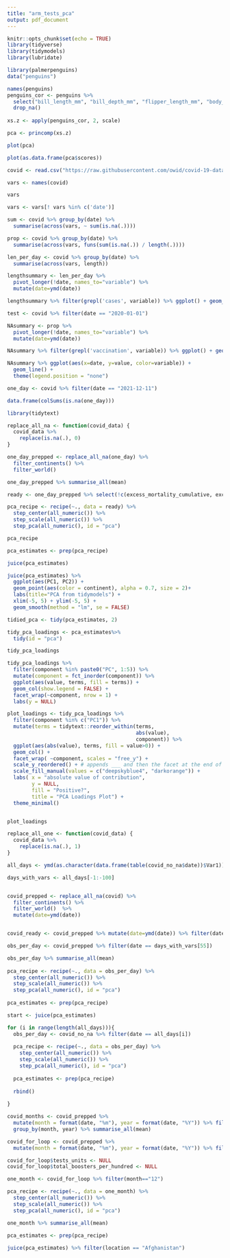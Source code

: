 ```yaml
---
title: "arm_tests_pca"
output: pdf_document
---
```


```r
knitr::opts_chunk$set(echo = TRUE)
library(tidyverse)
library(tidymodels)
library(lubridate)
```

```r
library(palmerpenguins)
data("penguins")

names(penguins)
penguins_cor <- penguins %>% 
  select("bill_length_mm", "bill_depth_mm", "flipper_length_mm", "body_mass_g") %>%
  drop_na()
         
xs.z <- apply(penguins_cor, 2, scale) 

pca <- princomp(xs.z)

plot(pca)

plot(as.data.frame(pca$scores))
```

```r
covid <- read.csv("https://raw.githubusercontent.com/owid/covid-19-data/master/public/data/owid-covid-data.csv")

vars <- names(covid)

vars

vars <- vars[! vars %in% c('date')]

sum <- covid %>% group_by(date) %>% 
  summarise(across(vars, ~ sum(is.na(.))))

prop <- covid %>% group_by(date) %>% 
  summarise(across(vars, funs(sum(is.na(.)) / length(.))))

len_per_day <- covid %>% group_by(date) %>%
  summarise(across(vars, length))

lengthsummary <- len_per_day %>% 
  pivot_longer(!date, names_to="variable") %>%
  mutate(date=ymd(date))

lengthsummary %>% filter(grepl('cases', variable)) %>% ggplot() + geom_line(aes(x=date, y=value, color=variable)) +ylab("no of countries reported")

test <- covid %>% filter(date == "2020-01-01")

NAsummary <- prop %>% 
  pivot_longer(!date, names_to="variable") %>%
  mutate(date=ymd(date))

NAsummary %>% filter(grepl('vaccination', variable)) %>% ggplot() + geom_line(aes(x=date, y=value, color=variable)) +geom_vline(xintercept=ymd("2020-12-11"))  + geom_text(aes(x = ymd("2020-6-10"), y = 0.5, label = "Pfizer vaccine approved"))

NAsummary %>% ggplot(aes(x=date, y=value, color=variable)) + 
  geom_line() + 
  theme(legend.position = "none")

one_day <- covid %>% filter(date == "2021-12-11")

data.frame(colSums(is.na(one_day)))

```

```r
library(tidytext)

replace_all_na <- function(covid_data) {
  covid_data %>%
    replace(is.na(.), 0)
}

one_day_prepped <- replace_all_na(one_day) %>%
  filter_continents() %>%
  filter_world()

one_day_prepped %>% summarise_all(mean)

ready <- one_day_prepped %>% select(!c(excess_mortality_cumulative, excess_mortality, excess_mortality_cumulative_per_million, excess_mortality_cumulative_absolute, reproduction_rate))

pca_recipe <- recipe(~., data = ready) %>%
  step_center(all_numeric()) %>%
  step_scale(all_numeric()) %>%
  step_pca(all_numeric(), id = "pca")

pca_recipe

pca_estimates <- prep(pca_recipe)

juice(pca_estimates)

juice(pca_estimates) %>%
  ggplot(aes(PC1, PC2)) +
  geom_point(aes(color = continent), alpha = 0.7, size = 2)+
  labs(title="PCA from tidymodels") + 
  xlim(-5, 5) + ylim(-5, 5) +
  geom_smooth(method = "lm", se = FALSE)

tidied_pca <- tidy(pca_estimates, 2)

tidy_pca_loadings <- pca_estimates%>% 
  tidy(id = "pca")

tidy_pca_loadings

tidy_pca_loadings %>%
  filter(component %in% paste0("PC", 1:5)) %>%
  mutate(component = fct_inorder(component)) %>%
  ggplot(aes(value, terms, fill = terms)) +
  geom_col(show.legend = FALSE) +
  facet_wrap(~component, nrow = 1) +
  labs(y = NULL)

plot_loadings <- tidy_pca_loadings %>% 
  filter(component %in% c("PC1")) %>% 
  mutate(terms = tidytext::reorder_within(terms, 
                                          abs(value), 
                                          component)) %>% 
  ggplot(aes(abs(value), terms, fill = value>0)) +
  geom_col() +
  facet_wrap( ~component, scales = "free_y") +
  scale_y_reordered() + # appends ___ and then the facet at the end of each string
  scale_fill_manual(values = c("deepskyblue4", "darkorange")) +
  labs( x = "absolute value of contribution",
        y = NULL,
        fill = "Positive?",
        title = "PCA Loadings Plot") +
  theme_minimal()


plot_loadings

```
```r
replace_all_one <- function(covid_data) {
  covid_data %>%
    replace(is.na(.), 1)
}

all_days <- ymd(as.character(data.frame(table(covid_no_na$date))$Var1))

days_with_vars <- all_days[-1:-100]


covid_prepped <- replace_all_na(covid) %>%
  filter_continents() %>%
  filter_world()  %>% 
  mutate(date=ymd(date))


covid_ready <- covid_prepped %>% mutate(date=ymd(date)) %>% filter(date >= "2020-04-10")

obs_per_day <- covid_prepped %>% filter(date == days_with_vars[55])

obs_per_day %>% summarise_all(mean)
  
pca_recipe <- recipe(~., data = obs_per_day) %>%
  step_center(all_numeric()) %>%
  step_scale(all_numeric()) %>%
  step_pca(all_numeric(), id = "pca")
  
pca_estimates <- prep(pca_recipe)

start <- juice(pca_estimates)

for (i in range(length(all_days))){
  obs_per_day <- covid_no_na %>% filter(date == all_days[i])
  
  pca_recipe <- recipe(~., data = obs_per_day) %>%
    step_center(all_numeric()) %>%
    step_scale(all_numeric()) %>%
    step_pca(all_numeric(), id = "pca")
  
  pca_estimates <- prep(pca_recipe)
  
  rbind()
  
}
```

```r
covid_months <- covid_prepped %>%
  mutate(month = format(date, "%m"), year = format(date, "%Y")) %>% filter(date >= "2020-12-16") %>%
  group_by(month, year) %>% summarise_all(mean)

covid_for_loop <- covid_prepped %>%
  mutate(month = format(date, "%m"), year = format(date, "%Y")) %>% filter(date >= "2021-01-01")

covid_for_loop$tests_units <- NULL
covid_for_loop$total_boosters_per_hundred <- NULL

one_month <- covid_for_loop %>% filter(month=="12")

pca_recipe <- recipe(~., data = one_month) %>%
  step_center(all_numeric()) %>%
  step_scale(all_numeric()) %>%
  step_pca(all_numeric(), id = "pca")

one_month %>% summarise_all(mean)
  
pca_estimates <- prep(pca_recipe)

juice(pca_estimates) %>% filter(location == "Afghanistan")


```

